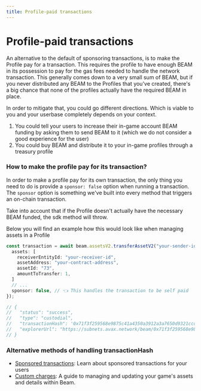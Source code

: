```yaml
---
title: Profile-paid transactions
---
```


# Profile-paid transactions

An alternative to the default of sponsoring transactions, is to make the Profile pay for a transaction. This requires the profile to have enough BEAM in its possession to pay for the gas fees needed to handle the network transaction. This generally comes down to a very small sum of BEAM, but if you never distributed any BEAM to the Profiles that you've created, there's a big chance that none of the profiles actually have the required BEAM in place.

In order to mitigate that, you could go different directions. Which is viable to you and your userbase completely depends on your context.

1. You could tell your users to increase their in-game account BEAM funding by asking them to send BEAM to it (which we do not consider a good experience for the user)
2. You could buy BEAM and distribute it to your in-game profiles through a treasury profile

### How to make the profile pay for its transaction?

In order to make a profile pay for its own transaction, the only thing you need to do is provide a `sponsor: false` option when running a transaction. The `sponsor` option is something we've built into every method that triggers an on-chain transaction.

Take into account that if the Profile doesn't actually have the necessary BEAM funded, the sdk method will throw.

Below you will find an example how this would look like when managing assets in a Profile

```typescript
const transaction = await beam.assetsV2.transferAssetV2("your-sender-id", {
  assets: [
    receiverEntityId: "your-receiver-id",
    assetAddress: "your-contract-address",
    assetId: "73",
    amountToTransfer: 1,
  ]
  // ...
  sponsor: false, // 👈 This handles the transaction to be self paid
});

// {
//   "status": "success",
//   "type": "custodial",
//   "transactionHash": '0x71f3f259568e9875c41a4350a3912a3a7650d9321ccd1d57641241128b4e504f',
//   "explorerUrl": "https://subnets.avax.network/beam/0x71f3f259568e9875c41a4350a3912a3a7650d9321ccd1d57641241128b4e504f"
// }
```

### Alternative methods of handling transactionHash

- [Sponsored transactions](/service/transactions/sponsored-transactions): Learn about sponsored transactions for your users
- [Custom charges](/service/transactions/custom-charges): A guide to managing and updating your game's assets and details within Beam.
